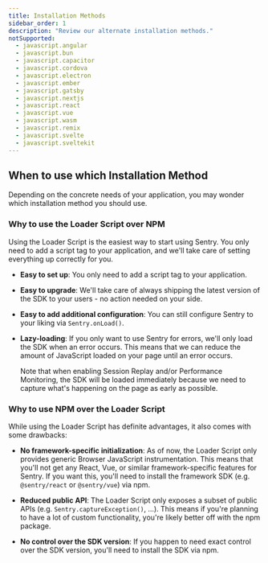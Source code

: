 ```yaml
---
title: Installation Methods
sidebar_order: 1
description: "Review our alternate installation methods."
notSupported:
  - javascript.angular
  - javascript.bun
  - javascript.capacitor
  - javascript.cordova
  - javascript.electron
  - javascript.ember
  - javascript.gatsby
  - javascript.nextjs
  - javascript.react
  - javascript.vue
  - javascript.wasm
  - javascript.remix
  - javascript.svelte
  - javascript.sveltekit
---
```


<PageGrid />

## When to use which Installation Method

Depending on the concrete needs of your application, you may wonder which installation method you should use.

### Why to use the Loader Script over NPM

Using the Loader Script is the easiest way to start using Sentry. You only need to add a script tag to your application, and we'll take care of setting everything up correctly for you.

- **Easy to set up**: You only need to add a script tag to your application.

- **Easy to upgrade**: We'll take care of always shipping the latest version of the SDK to your users - no action needed on your side.

- **Easy to add additional configuration**: You can still configure Sentry to your liking via `Sentry.onLoad()`.

- **Lazy-loading**: If you only want to use Sentry for errors, we'll only load the SDK when an error occurs. This means that we can reduce the amount of JavaScript loaded on your page until an error occurs.

  <Note>
    Note that when enabling Session Replay and/or Performance Monitoring, the SDK will be loaded
    immediately because we need to capture what's happening on the page as early
    as possible.
  </Note>

### Why to use NPM over the Loader Script

While using the Loader Script has definite advantages, it also comes with some drawbacks:

- **No framework-specific initialization**: As of now, the Loader Script only provides generic Browser JavaScript instrumentation. This means that you'll not get any React, Vue, or similar framework-specific features for Sentry. If you want this, you'll need to install the framework SDK (e.g. `@sentry/react` or `@sentry/vue`) via npm.

- **Reduced public API**: The Loader Script only exposes a subset of public APIs (e.g. `Sentry.captureException()`, ...). This means if you're planning to have a lot of custom functionality, you're likely better off with the npm package.

- **No control over the SDK version**: If you happen to need exact control over the SDK version, you'll need to install the SDK via npm.
